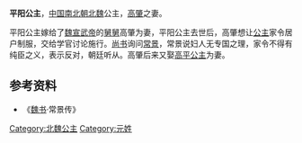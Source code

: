 {{東亞女性歷史人物
| 名稱=平阳公主
| 身份=[[北魏|北魏]]公主
| 畫像=
| 說明=
| 姓=元
| 名=
| 封爵=[[公主|公主]]
| 位號=
| 封號=平阳公主
| 出生年=
| 逝世年=
| 墳墓=
| 父親=
| 夫=[[高肇|高肇]]
|}}
'''平阳公主'''，[[中国|中国]][[南北朝|南北朝]][[北魏|北魏]]公主，[[高肇|高肇]]之妻。

平阳公主嫁给了[[魏宣武帝|魏宣武帝]]的[[舅舅|舅舅]]高肇为妻，平阳公主去世后，高肇想让[[公主|公主]]家令居户制服，交给学官讨论施行。[[尚书|尚书]]询问[[常景|常景]]，常景说妇人无专国之理，家令不得有纯臣之义，表示反对，朝廷听从。高肇后来又娶[[高平公主|高平公主]]为妻。
== 参考资料 ==
*《[[魏书|魏书]]·常景传》 
[[Category:北魏公主|Category:北魏公主]]
[[Category:元姓|Category:元姓]]